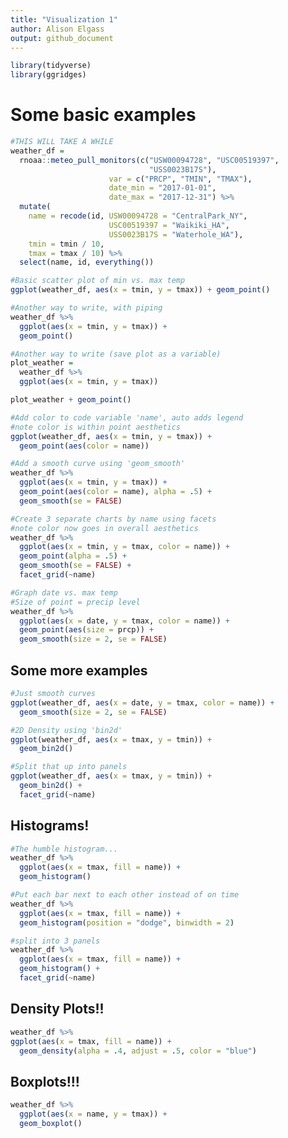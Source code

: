 ```yaml
---
title: "Visualization 1"
author: Alison Elgass
output: github_document
---
```

```r
library(tidyverse)
library(ggridges)
```

# Some basic examples
```r
#THIS WILL TAKE A WHILE
weather_df = 
  rnoaa::meteo_pull_monitors(c("USW00094728", "USC00519397",
                               "USS0023B17S"),
                      var = c("PRCP", "TMIN", "TMAX"), 
                      date_min = "2017-01-01",
                      date_max = "2017-12-31") %>% 
  mutate(
    name = recode(id, USW00094728 = "CentralPark_NY", 
                      USC00519397 = "Waikiki_HA",
                      USS0023B17S = "Waterhole_WA"),
    tmin = tmin / 10,
    tmax = tmax / 10) %>% 
  select(name, id, everything())
```
```r
#Basic scatter plot of min vs. max temp
ggplot(weather_df, aes(x = tmin, y = tmax)) + geom_point()

#Another way to write, with piping
weather_df %>%
  ggplot(aes(x = tmin, y = tmax)) + 
  geom_point()

#Another way to write (save plot as a variable)
plot_weather = 
  weather_df %>%
  ggplot(aes(x = tmin, y = tmax)) 

plot_weather + geom_point()

```

```r
#Add color to code variable 'name', auto adds legend
#note color is within point aesthetics
ggplot(weather_df, aes(x = tmin, y = tmax)) + 
  geom_point(aes(color = name))

```

```r
#Add a smooth curve using 'geom_smooth'
weather_df %>% 
  ggplot(aes(x = tmin, y = tmax)) + 
  geom_point(aes(color = name), alpha = .5) +
  geom_smooth(se = FALSE)
```

```r
#Create 3 separate charts by name using facets
#note color now goes in overall aesthetics
weather_df %>% 
  ggplot(aes(x = tmin, y = tmax, color = name)) + 
  geom_point(alpha = .5) +
  geom_smooth(se = FALSE) + 
  facet_grid(~name)
```

```r
#Graph date vs. max temp
#Size of point = precip level
weather_df %>% 
  ggplot(aes(x = date, y = tmax, color = name)) +
  geom_point(aes(size = prcp)) +
  geom_smooth(size = 2, se = FALSE)
```

## Some more examples
```r
#Just smooth curves
ggplot(weather_df, aes(x = date, y = tmax, color = name)) + 
  geom_smooth(size = 2, se = FALSE)

#2D Density using 'bin2d'
ggplot(weather_df, aes(x = tmax, y = tmin)) + 
  geom_bin2d()

#Split that up into panels
ggplot(weather_df, aes(x = tmax, y = tmin)) + 
  geom_bin2d() +
  facet_grid(~name)
```

## Histograms!
```r
#The humble histogram...
weather_df %>% 
  ggplot(aes(x = tmax, fill = name)) +
  geom_histogram()

#Put each bar next to each other instead of on time
weather_df %>% 
  ggplot(aes(x = tmax, fill = name)) +
  geom_histogram(position = "dodge", binwidth = 2)

#split into 3 panels
weather_df %>% 
  ggplot(aes(x = tmax, fill = name)) +
  geom_histogram() +
  facet_grid(~name)
```

## Density Plots!!
```r
weather_df %>% 
ggplot(aes(x = tmax, fill = name)) + 
  geom_density(alpha = .4, adjust = .5, color = "blue")
```

## Boxplots!!!
```r
weather_df %>% 
  ggplot(aes(x = name, y = tmax)) +
  geom_boxplot()
```

